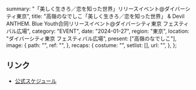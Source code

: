   summary: "「美しく生きろ／恋を知った世界」リリースイベント@ダイバーシティ東京",
  title:
    "高嶺のなでしこ「美しく生きろ／恋を知った世界」 & Devil ANTHEM. Blue Youth合同リリースイベント@ダイバーシティ東京 フェスティバル広場",
  category: "EVENT",
  date: "2024-01-27",
  region: "東京",
  location: "ダイバーシティ東京 フェスティバル広場",
  present: ["高嶺のなでしこ"],
  image: {
    path: "",
    ref: "",
  },
  recaps: {
    costume: "",
    setlist: [],
    url: "",
  },
};

## リンク

- [公式スケジュール](https://takanenonadeshiko.jp/?p=1724)

